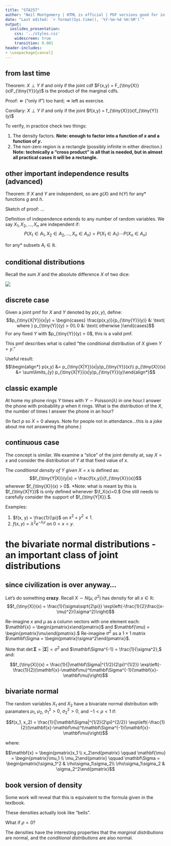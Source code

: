 ```yaml
---
title: "STA257"
author: "Neil Montgomery | HTML is official | PDF versions good for in-class use only"
date: "Last edited: `r format(Sys.time(), '%Y-%m-%d %H:%M')`"
output: 
  ioslides_presentation: 
    css: '../styles.css' 
    widescreen: true 
    transition: 0.001
header-includes:
- \usepackage{cancel}
---
```

\newcommand\given[1][]{\:#1\vert\:}
\newcommand\P[1]{P{\left(#1\right)}}
\newcommand\F[1]{F_{\tiny{#1}}}
\newcommand\f[1]{f_{\tiny{#1}}}
\newcommand\p[1]{p_{\tiny{#1}}}



## from last time 

Theorem: $X \perp Y$ if and only if the joint cdf $F(x,y) = \F{X}(x)\F{Y}(y)$ is the product of the marginal cdfs.

Proof: $\Longleftarrow$ ("only if") too hard; $\Longrightarrow$ left as exercise.

Corollary: $X \perp Y$ if and only if the joint $f(x,y) = \f{X}(x)\f{Y}(y)$

To verify, in practice check two things:

1. The density factors. **Note: enough to factor into a function of $x$ and a function of $y.$**
2. The non-zero region is a rectangle (possibly infinite in either direction.) **Note: technically a "cross product" is all that is needed, but in almost all practical cases it will be a rectangle.**

## other important independence results (advanced) { .build }

Theorem: If $X$ and $Y$ are independent, so are $g(X)$ and $h(Y)$ for any* functions $g$ and $h$.

Sketch of proof: ...

Definition of independence extends to any number of random variables. We say $X_1, X_2,\ldots,X_n$ are independent if:
$$P(X_1 \in A_1, X_2 \in A_2, \ldots, X_n \in A_n) = P(X_1 \in A_1)\cdots P(X_n \in A_n)$$

for any* subsets $A_i \in \mathbb{R}$.

## conditional distributions

Recall the sum $X$ and the absolute difference $X$ of two dice:

![](xy.PNG)

## discrete case { .build }

Given a joint pmf for $X$ and $Y$ denoted by $p(x, y)$, define:
$$\p{X|Y}(x|y) = \begin{cases}
\frac{p(x,y)}{\p{Y}(y)} &: \text{ where } \p{Y}(y) > 0\\
0 &: \text{ otherwise }\end{cases}$$
For any fixed $Y$ with $\p{Y}(y) > 0$, this is a valid pmf.

This pmf describes what is called "the conditional distribution of $X$ given $Y = y.$"

Useful result:
$$\begin{align*}
p(x,y) &= \p{X|Y}(x|y)\p{Y}(x)\\
\p{X}(x) &= \sum\limits_{y} \p{X|Y}(x|y)\p{Y}(y)\end{align*}$$

## classic example { .build }

At home my phone rings $Y$ times with $Y\sim\text{Poisson}(\lambda)$ in one hour.I answer the phone with probability $p$ when it rings. What is the distribution of the $X$, the number of times I answer the phone in an hour?

(In fact $p$ so $X=0$ always. Note for people not in attendance...this is a joke about me not answering the phone.)

## continuous case { .build }

The concept is similar. We examine a "slice" of the joint density at, say $X=x$ and consider the distribution of $Y$ at that fixed value of $x$.

The *conditional density of $Y$ given $X=x$* is defined as:
$$\f{Y|X}(y|x) = \frac{f(x,y)}{\f{X}(x)}$$
wherever $\f{X}(x) > 0$. *Note: what is meant by this is $\f{X|Y}$ is only defined whenever $\f_X(x)=0.$ One still needs to carefully consider the support of $\f{Y|X}.$.

Examples:

1. $f(x, y) = \frac{1}{\pi}$ on $x^2 + y^2 \le 1$.
2. $f(x,y) = \lambda^2e^{-\lambda y}$ on $0 < x < y$.

# the bivariate normal distributions - an important class of joint distributions

## since civilization is over anyway... { .build }

Let's do something **crazy**. Recall $X \sim N(\mu, \sigma^2)$ has density for all $x\in\mathbb{R}$:
$$\f{X}(x) = \frac{1}{\sigma\sqrt{2\pi}}
\exp\left(-\frac{1}{2}\frac{(x-\mu)^2}{\sigma^2}\right)$$

Re-imagine $x$ and $\mu$ as a column vectors with one element each: $\mathbf{x} = \begin{pmatrix}x\end{pmatrix}$ and $\mathbf{\mu} = \begin{pmatrix}\mu\end{pmatrix}.$ Re-imagine $\sigma^2$ as a $1\times 1$ matrix $\mathbf\Sigma = \begin{pmatrix}\sigma^2\end{pmatrix}$. 

Note that $\det{\mathbf\Sigma} = |\mathbf\Sigma| = \sigma^2$ and $\mathbf\Sigma^{-1} = \frac{1}{\sigma^2},$ and:

$$\f{X}(x) = \frac{1}{|\mathbf\Sigma|^{1/2}(2\pi)^{1/2}}
\exp\left(-\frac{1}{2}(\mathbf{x}-\mathbf\mu)^t\mathbf\Sigma^{-1}(\mathbf{x}-\mathbf\mu)\right)$$

## bivariate normal

The random variables $X_1$ and $X_2$ have a bivariate normal distribution with paramaters $\mu_1$, $\mu_2$, $\sigma^2_1>0$, $\sigma^2_2>0$, and $-1<\rho<1$ if:

$$f(x_1, x_2) = \frac{1}{|\mathbf\Sigma|^{1/2}(2\pi)^{2/2}}
\exp\left(-\frac{1}{2}(\mathbf{x}-\mathbf\mu)^t\mathbf\Sigma^{-1}(\mathbf{x}-\mathbf\mu)\right)$$

where:

$$\mathbf{x} = \begin{pmatrix}x_1 \\ x_2\end{pmatrix}
\qquad
\mathbf{\mu} = \begin{pmatrix}\mu_1 \\ \mu_2\end{pmatrix}
\qquad
\mathbf\Sigma = \begin{pmatrix}\sigma_1^2 & \rho\sigma_1\sigma_2\\
\rho\sigma_1\sigma_2 & \sigma_2^2\end{pmatrix}$$

## book version of density 

Some work will reveal that this is equivalent to the formula given in the textbook.

These densities actually look like "bells".

What if $\rho = 0$?

The densities have the interesting properties that the *marginal distributions* are normal, and the *conditional distributions* are also normal. 